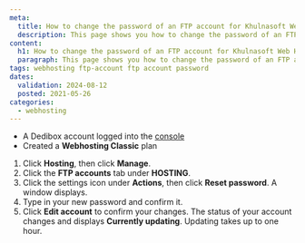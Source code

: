 ```yaml
---
meta:
  title: How to change the password of an FTP account for Khulnasoft Web Hosting Classic
  description: This page shows you how to change the password of an FTP account 
content:
  h1: How to change the password of an FTP account for Khulnasoft Web Hosting Classic
  paragraph: This page shows you how to change the password of an FTP account 
tags: webhosting ftp-account ftp account password 
dates:
  validation: 2024-08-12
  posted: 2021-05-26
categories:
  - webhosting
---
```


<Macro id="webhosting-online" />

<Macro id="requirements" />

- A Dedibox account logged into the [console](https://console.online.net)
- Created a **Webhosting Classic** plan

1. Click **Hosting**, then click **Manage**.
2. Click the **FTP accounts** tab under **HOSTING**.
3. Click the settings icon under **Actions**, then click **Reset password**. A window displays.
4. Type in your new password and confirm it.
5. Click **Edit account** to confirm your changes.
    <Message type="note">
      The status of your account changes and displays **Currently updating**. Updating takes up to one hour.
    </Message>



